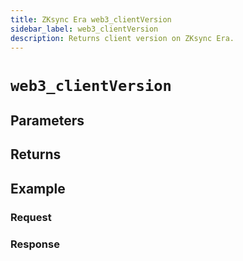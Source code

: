 ```yaml
---
title: ZKsync Era web3_clientVersion
sidebar_label: web3_clientVersion
description: Returns client version on ZKsync Era.
---
```




# `web3_clientVersion`

<Description />

## Parameters


<Params />

## Returns


<Returns />

## Example


<Example />

### Request


<Request />

### Response


<Response />
